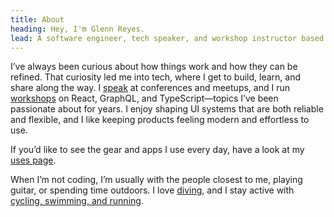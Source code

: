 ```yaml
---
title: About
heading: Hey, I'm Glenn Reyes.
lead: A software engineer, tech speaker, and workshop instructor based in Vienna.
---
```


I’ve always been curious about how things work and how they can be refined. That curiosity led me into tech, where I get to build, learn, and share along the way. I [speak](/talks) at conferences and meetups, and I run [workshops](/workshops) on React, GraphQL, and TypeScript—topics I’ve been passionate about for years. I enjoy shaping UI systems that are both reliable and flexible, and I like keeping products feeling modern and effortless to use.

If you’d like to see the gear and apps I use every day, have a look at my [uses page](/uses).

When I’m not coding, I’m usually with the people closest to me, playing guitar, or spending time outdoors. I love [diving](https://www.instagram.com/p/DJiPOndzM_8), and I stay active with [cycling, swimming, and running](https://www.strava.com/athletes/14875783).
